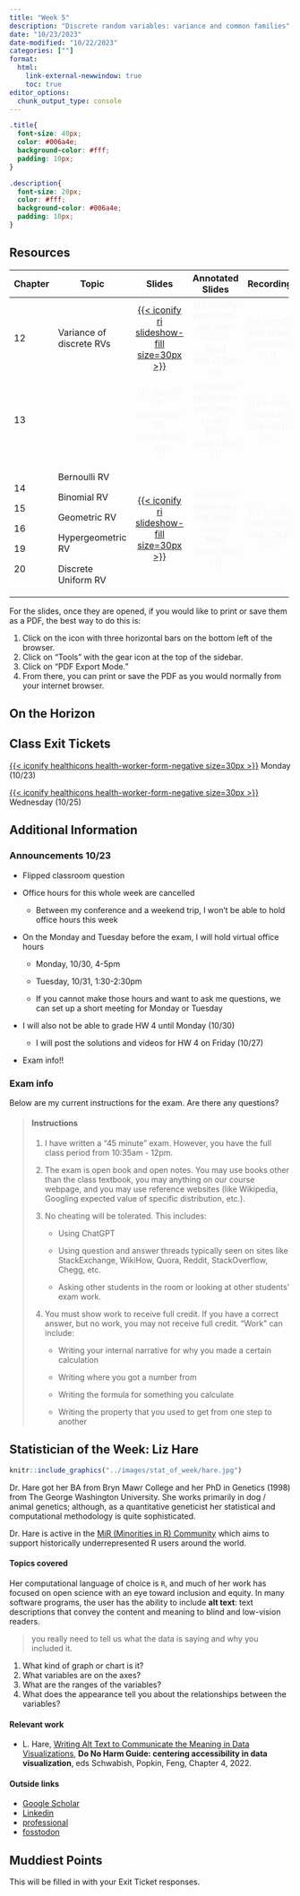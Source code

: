 ```yaml
---
title: "Week 5"
description: "Discrete random variables: variance and common families"
date: "10/23/2023"
date-modified: "10/22/2023"
categories: [""]
format: 
  html:
    link-external-newwindow: true
    toc: true
editor_options: 
  chunk_output_type: console
---
```


```css
.title{
  font-size: 40px;
  color: #006a4e;
  background-color: #fff;
  padding: 10px;
}

.description{
  font-size: 20px;
  color: #fff;
  background-color: #006a4e;
  padding: 10px;
}
```

## Resources {#sec-wk5-resources}

+-------------+--------------------------+---------------------------------------------------------------------------------------------------------+------------------------------------------------------------------------------------+---------------------------------------------------------------+
| Chapter     | Topic                    | Slides                                                                                                  | Annotated Slides                                                                   | Recording                                                     |
+=============+==========================+:=======================================================================================================:+:==================================================================================:+:=============================================================:+
| 12          | Variance of discrete RVs | [[{{< iconify ri slideshow-fill size=30px >}}](/slides/12_Variance.qmd)]{style="color:#f8f5f0;"}        | [{{< iconify pepicons-pop pen-circle-filled size=29px >}}]{style="color:#f8f5f0;"} | [{{< iconify mdi video size=34px >}}]{style="color:#f8f5f0;"} |
+-------------+--------------------------+---------------------------------------------------------------------------------------------------------+------------------------------------------------------------------------------------+---------------------------------------------------------------+
| 13          |                          | [{{< iconify ri slideshow-fill size=30px >}}]{style="color:#f8f5f0;"}                                   | [{{< iconify pepicons-pop pen-circle-filled size=29px >}}]{style="color:#f8f5f0;"} | [{{< iconify mdi video size=34px >}}]{style="color:#f8f5f0;"} |
+-------------+--------------------------+---------------------------------------------------------------------------------------------------------+------------------------------------------------------------------------------------+---------------------------------------------------------------+
| 14          | Bernoulli RV             | [[{{< iconify ri slideshow-fill size=30px >}}](/slides/14_18_Discrete_RVs.qmd)]{style="color:#f8f5f0;"} | [{{< iconify pepicons-pop pen-circle-filled size=29px >}}]{style="color:#f8f5f0;"} | [{{< iconify mdi video size=34px >}}]{style="color:#f8f5f0;"} |
|             |                          |                                                                                                         |                                                                                    |                                                               |
| 15          | Binomial RV              |                                                                                                         |                                                                                    |                                                               |
|             |                          |                                                                                                         |                                                                                    |                                                               |
| 16          | Geometric RV             |                                                                                                         |                                                                                    |                                                               |
|             |                          |                                                                                                         |                                                                                    |                                                               |
| 19          | Hypergeometric RV        |                                                                                                         |                                                                                    |                                                               |
|             |                          |                                                                                                         |                                                                                    |                                                               |
| 20          | Discrete Uniform RV      |                                                                                                         |                                                                                    |                                                               |
+-------------+--------------------------+---------------------------------------------------------------------------------------------------------+------------------------------------------------------------------------------------+---------------------------------------------------------------+

For the slides, once they are opened, if you would like to print or save them as a PDF, the best way to do this is:

1.  Click on the icon with three horizontal bars on the bottom left of the browser.
2.  Click on "Tools" with the gear icon at the top of the sidebar.
3.  Click on "PDF Export Mode."
4.  From there, you can print or save the PDF as you would normally from your internet browser.

## On the Horizon

## Class Exit Tickets

[[{{< iconify healthicons health-worker-form-negative size=30px >}}](https://forms.office.com/Pages/ResponsePage.aspx?id=V3lz4rj6fk2U9pvWr59xWFMopmPUjRtDiHLswhgacNhUNkRSRlRYSllaNk9aWjIwNlc1WUtDN0ZVNi4u)]{style="color:#f8f5f0;"} Monday (10/23)

[[{{< iconify healthicons health-worker-form-negative size=30px >}}](https://forms.office.com/Pages/ResponsePage.aspx?id=V3lz4rj6fk2U9pvWr59xWFMopmPUjRtDiHLswhgacNhUQ0xIWjU3Q09XSENUOFBEWUhZVkVIUkxXVC4u)]{style="color:#f8f5f0;"} Wednesday (10/25)

## Additional Information

### Announcements 10/23

-   Flipped classroom question

-   Office hours for this whole week are cancelled

    -   Between my conference and a weekend trip, I won't be able to hold office hours this week

-   On the Monday and Tuesday before the exam, I will hold virtual office hours

    -   Monday, 10/30, 4-5pm

    -   Tuesday, 10/31, 1:30-2:30pm

    -   If you cannot make those hours and want to ask me questions, we can set up a short meeting for Monday or Tuesday

-   I will also not be able to grade HW 4 until Monday (10/30)

    -   I will post the solutions and videos for HW 4 on Friday (10/27)

-   Exam info!!

### Exam info

Below are my current instructions for the exam. Are there any questions?

> #### Instructions
>
> 1.  I have written a "45 minute" exam. However, you have the full class period from 10:35am - 12pm.
>
> 2.  The exam is open book and open notes. You may use books other than the class textbook, you may anything on our course webpage, and you may use reference websites (like Wikipedia, Googling expected value of specific distribution, etc.).
>
> 3.  No cheating will be tolerated. This includes:
>
>     -   Using ChatGPT
>
>     -   Using question and answer threads typically seen on sites like StackExchange, WikiHow, Quora, Reddit, StackOverflow, Chegg, etc.
>
>     -   Asking other students in the room or looking at other students' exam work.
>
> 4.  You must show work to receive full credit. If you have a correct answer, but no work, you may not receive full credit. "Work" can include:
>
>     -   Writing your internal narrative for why you made a certain calculation
>
>     -   Writing where you got a number from
>
>     -   Writing the formula for something you calculate
>
>     -   Writing the property that you used to get from one step to another

## Statistician of the Week: Liz Hare

::: grid
::: g-col-4
```r
knitr::include_graphics("../images/stat_of_week/hare.jpg")
```
:::

::: g-col-8
Dr. Hare got her BA from Bryn Mawr College and her PhD in Genetics (1998) from The George Washington University. She works primarily in dog / animal genetics; although, as a quantitative geneticist her statistical and computational methodology is quite sophisticated.

Dr. Hare is active in the <a href = "https://mircommunity.com/about/" target = "_blank">MiR (Minorities in R) Community</a> which aims to support historically underrepresented R users around the world.
:::
:::

#### Topics covered

Her computational language of choice is `R`, and much of her work has focused on open science with an eye toward inclusion and equity. In many software programs, the user has the ability to include **alt text**: text descriptions that convey the content and meaning to blind and low-vision readers.

> you really need to tell us what the data is saying and why you included it.

1.  What kind of graph or chart is it?
2.  What variables are on the axes?
3.  What are the ranges of the variables?
4.  What does the appearance tell you about the relationships between the variables?

#### Relevant work

-   L. Hare, <a href = "https://www.urban.org/sites/default/files/2022-12/Do%20No%20Harm%20Guide%20Centering%20Accessibility%20in%20Data%20Visualization.pdf#page=31&zoom=100,0,0" target = "_blank">Writing Alt Text to Communicate the Meaning in Data Visualizations</a>, **Do No Harm Guide: centering accessibility in data visualization**, eds Schwabish, Popkin, Feng, Chapter 4, 2022.

#### Outside links

-   [Google Scholar](https://scholar.google.com/citations?hl=en&user=a324TmAAAAAJ&view_op=list_works&sortby=pubdate)
-   [Linkedin](https://www.linkedin.com/in/liz-hare-phd-1a50925/)
-   [professional](http://www.doggenetics.com/)
-   [fosstodon](https://fosstodon.org/@lizhare)

## Muddiest Points

This will be filled in with your Exit Ticket responses.
